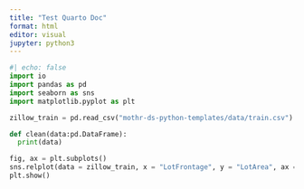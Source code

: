 ```yaml
---
title: "Test Quarto Doc"
format: html
editor: visual
jupyter: python3
---
```


```python
#| echo: false
import io
import pandas as pd
import seaborn as sns
import matplotlib.pyplot as plt
```

```python
zillow_train = pd.read_csv("mothr-ds-python-templates/data/train.csv")

def clean(data:pd.DataFrame): 
  print(data)

```

```python
fig, ax = plt.subplots()
sns.relplot(data = zillow_train, x = "LotFrontage", y = "LotArea", ax = ax)
plt.show()
```

